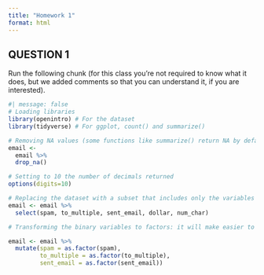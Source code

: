 ```yaml
---
title: "Homework 1"
format: html
---
```


## QUESTION 1

Run the following chunk (for this class you're not required to know what it does, but we added comments so that you can understand it, if you are interested).

```r
#| message: false
# Loading libraries 
library(openintro) # For the dataset
library(tidyverse) # For ggplot, count() and summarize()

# Removing NA values (some functions like summarize() return NA by default if you input a vector with NA values)
email <-
  email %>% 
  drop_na()

# Setting to 10 the number of decimals returned
options(digits=10)

# Replacing the dataset with a subset that includes only the variables that we are interested in
email <- email %>%
  select(spam, to_multiple, sent_email, dollar, num_char)

# Transforming the binary variables to factors: it will make easier to use them in plots

email <- email %>% 
  mutate(spam = as.factor(spam),
         to_multiple = as.factor(to_multiple),
         sent_email = as.factor(sent_email))

```


